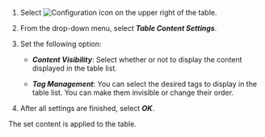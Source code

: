 1.  Select ![Configuration icon](/img/ico-setting.svg) on the upper right of the table.

2.  From the drop-down menu, select **_Table Content Settings_**.

3.  Set the following option:

    -   **_Content Visibility_**: Select whether or not to display the content displayed in the table list.

    -   **_Tag Management_**: You can select the desired tags to display in the table list. You can make them invisible or change their order.

4.  After all settings are finished, select **_OK_**.

The set content is applied to the table.
